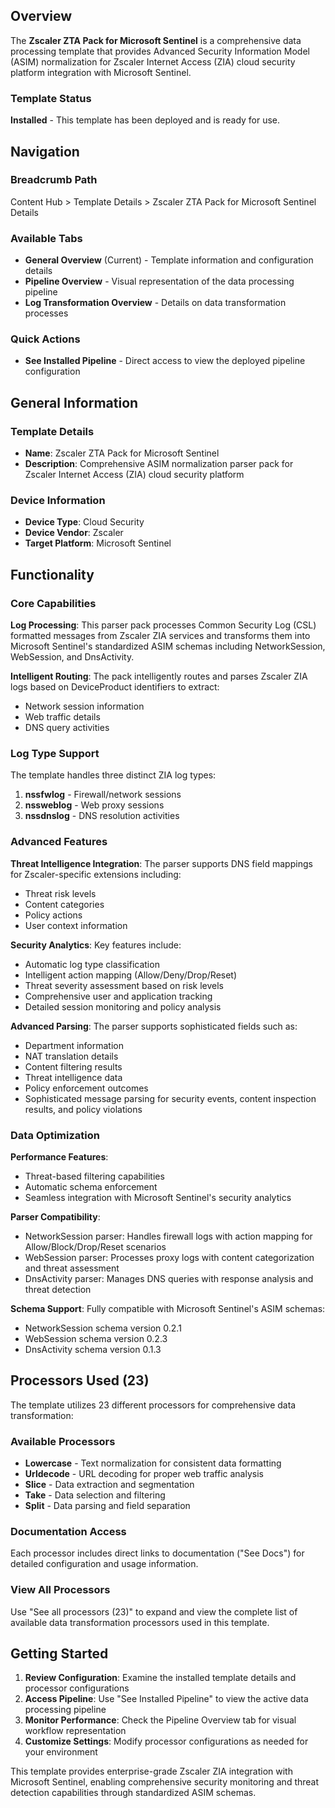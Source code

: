 ## Overview

The **Zscaler ZTA Pack for Microsoft Sentinel** is a comprehensive data processing template that provides Advanced Security Information Model (ASIM) normalization for Zscaler Internet Access (ZIA) cloud security platform integration with Microsoft Sentinel.

### Template Status

**Installed** - This template has been deployed and is ready for use.

## Navigation

### Breadcrumb Path

Content Hub > Template Details > Zscaler ZTA Pack for Microsoft Sentinel Details

### Available Tabs

- **General Overview** (Current) - Template information and configuration details
- **Pipeline Overview** - Visual representation of the data processing pipeline
- **Log Transformation Overview** - Details on data transformation processes

### Quick Actions

- **See Installed Pipeline** - Direct access to view the deployed pipeline configuration

## General Information

### Template Details

- **Name**: Zscaler ZTA Pack for Microsoft Sentinel
- **Description**: Comprehensive ASIM normalization parser pack for Zscaler Internet Access (ZIA) cloud security platform

### Device Information

- **Device Type**: Cloud Security
- **Device Vendor**: Zscaler
- **Target Platform**: Microsoft Sentinel

## Functionality

### Core Capabilities

**Log Processing**: This parser pack processes Common Security Log (CSL) formatted messages from Zscaler ZIA services and transforms them into Microsoft Sentinel's standardized ASIM schemas including NetworkSession, WebSession, and DnsActivity.

**Intelligent Routing**: The pack intelligently routes and parses Zscaler ZIA logs based on DeviceProduct identifiers to extract:

- Network session information
- Web traffic details
- DNS query activities

### Log Type Support

The template handles three distinct ZIA log types:

1. **nssfwlog** - Firewall/network sessions
2. **nssweblog** - Web proxy sessions
3. **nssdnslog** - DNS resolution activities

### Advanced Features

**Threat Intelligence Integration**: The parser supports DNS field mappings for Zscaler-specific extensions including:

- Threat risk levels
- Content categories
- Policy actions
- User context information

**Security Analytics**: Key features include:

- Automatic log type classification
- Intelligent action mapping (Allow/Deny/Drop/Reset)
- Threat severity assessment based on risk levels
- Comprehensive user and application tracking
- Detailed session monitoring and policy analysis

**Advanced Parsing**: The parser supports sophisticated fields such as:

- Department information
- NAT translation details
- Content filtering results
- Threat intelligence data
- Policy enforcement outcomes
- Sophisticated message parsing for security events, content inspection results, and policy violations

### Data Optimization

**Performance Features**:

- Threat-based filtering capabilities
- Automatic schema enforcement
- Seamless integration with Microsoft Sentinel's security analytics

**Parser Compatibility**:

- NetworkSession parser: Handles firewall logs with action mapping for Allow/Block/Drop/Reset scenarios
- WebSession parser: Processes proxy logs with content categorization and threat assessment
- DnsActivity parser: Manages DNS queries with response analysis and threat detection

**Schema Support**: Fully compatible with Microsoft Sentinel's ASIM schemas:

- NetworkSession schema version 0.2.1
- WebSession schema version 0.2.3
- DnsActivity schema version 0.1.3

## Processors Used (23)

The template utilizes 23 different processors for comprehensive data transformation:

### Available Processors

- **Lowercase** - Text normalization for consistent data formatting
- **Urldecode** - URL decoding for proper web traffic analysis
- **Slice** - Data extraction and segmentation
- **Take** - Data selection and filtering
- **Split** - Data parsing and field separation

### Documentation Access

Each processor includes direct links to documentation ("See Docs") for detailed configuration and usage information.

### View All Processors

Use "See all processors (23)" to expand and view the complete list of available data transformation processors used in this template.

## Getting Started

1. **Review Configuration**: Examine the installed template details and processor configurations
2. **Access Pipeline**: Use "See Installed Pipeline" to view the active data processing pipeline
3. **Monitor Performance**: Check the Pipeline Overview tab for visual workflow representation
4. **Customize Settings**: Modify processor configurations as needed for your environment

This template provides enterprise-grade Zscaler ZIA integration with Microsoft Sentinel, enabling comprehensive security monitoring and threat detection capabilities through standardized ASIM schemas.
